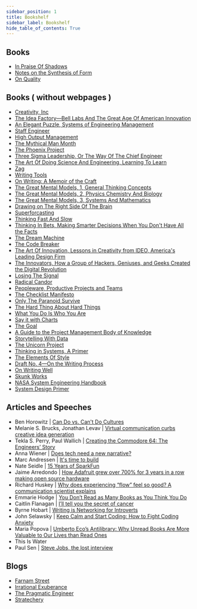 ```yaml
---
sidebar_position: 1
title: Bookshelf
sidebar_label: Bookshelf
hide_table_of_contents: True
---
```


## Books

- [In Praise Of Shadows](./book_in_praise_of_shadows)
- [Notes on the Synthesis of Form](./book_notes_on_the_synthesis_of_form)
- [On Quality](./book_on_quality)

## Books ( without webpages )

- [Creativity, Inc](https://www.amazon.ca/Creativity-Inc-Overcoming-Unseen-Inspiration/dp/0307361179/ref=sr_1_1?crid=3V1IRE4NVW88E&keywords=Creativity%2C+Inc&qid=1661032851&sprefix=creativity%2C+inc%2Caps%2C108&sr=8-1)
- [The Idea Factory—Bell Labs And The Great Age Of American Innovation](https://www.amazon.ca/Idea-Factory-Great-American-Innovation/dp/0143122797/ref=sr_1_1?crid=3OOQ8ACDIMNNT&keywords=The+Idea+Factory&qid=1661032870&sprefix=the+idea+factory%2Caps%2C86&sr=8-1)
- [An Elegant Puzzle, Systems of Engineering Management](https://www.amazon.ca/Elegant-Puzzle-Systems-Engineering-Management/dp/B07SH17YV4/ref=sr_1_1?crid=23PCE7GD717OK&keywords=an+elegant+puzzle&qid=1661032888&sprefix=an+elegant+puzzle%2Caps%2C102&sr=8-1)
- [Staff Engineer](https://www.amazon.ca/Staff-Engineer-Leadership-beyond-management/dp/1736417916/ref=tmm_pap_swatch_0?_encoding=UTF8&qid=1661032904&sr=1-1)
- [High Output Management](https://www.amazon.ca/High-Output-Management-Andrew-Grove/dp/0679762884/ref=sr_1_1?crid=24KC4Z2AV1DLA&keywords=High+Output+Management&qid=1661032920&s=books&sprefix=high+output+management%2Cstripbooks%2C76&sr=1-1)
- [The Mythical Man Month](https://www.amazon.ca/Mythical-Man-Month-Software-Engineering-Anniversary/dp/0201835959/ref=sr_1_1?keywords=the+mythical+man+month&qid=1661032935&s=books&sprefix=the+mythica%2Cstripbooks%2C103&sr=1-1)
- [The Phoenix Project](https://www.amazon.ca/Phoenix-Project-DevOps-Helping-Business/dp/1942788290/ref=sr_1_1?keywords=the+phoenix+project&qid=1661032948&s=books&sprefix=the+phoen%2Cstripbooks%2C107&sr=1-1)
- [Three Sigma Leadership, Or The Way Of The Chief Engineer](https://www.amazon.ca/Three-Sigma-Leadership-Engineer-Engineers/dp/B08CM6663R/ref=sr_1_1?crid=NT9UA8IKPPC6&keywords=Three+Sigma+Leadership&qid=1661032960&s=books&sprefix=three+sigma+leadership%2Cstripbooks%2C123&sr=1-1)
- [The Art Of Doing Science And Engineering, Learning To Learn](https://www.amazon.ca/Art-Doing-Science-Engineering-Learning-ebook/dp/B088TMLQDC/ref=sr_1_1?crid=1DV5D8A2LER42&keywords=The+Art+Of+Doing+Science+And+Engineering&qid=1661032977&s=books&sprefix=the+art+of+doing+science+and+engineering%2Cstripbooks%2C76&sr=1-1)
- [Zag](https://www.amazon.ca/ZAG-Strategy-High-Performance-Brands-One-Off-ebook/dp/B0058NXWMM/ref=sr_1_1?crid=MUBM3QTS61K2&keywords=zag&qid=1661033005&s=books&sprefix=zag%2Cstripbooks%2C98&sr=1-1)
- [Writing Tools](https://www.amazon.ca/Writing-Tools-Essential-Strategies-Writer/dp/0316014990/ref=sr_1_1?crid=1CXLR7XMGAJJO&keywords=Writing+Tools&qid=1661033021&s=books&sprefix=writing+tools%2Cstripbooks%2C73&sr=1-1)
- [On Writing: A Memoir of the Craft](https://www.amazon.ca/Writing-Memoir-Craft-Stephen-King/dp/1982159375/ref=sr_1_1?crid=1SUE1SMYK3PMU&keywords=On+Writing%3A+A+Memoir+of+the+Craft&qid=1661033039&s=books&sprefix=on+writing+a+memoir+of+the+craft%2Cstripbooks%2C87&sr=1-1)
- [The Great Mental Models, 1, General Thinking Concepts](https://www.amazon.ca/Great-Mental-Models-Thinking-Concepts/dp/1999449002/ref=sr_1_1?crid=3CL332SSHYJG0&keywords=The+Great+Mental+Models%2C+1%2C+General+Thinking+Concepts&qid=1661033056&s=books&sprefix=the+great+mental+models%2C+1%2C+general+thinking+concepts%2Cstripbooks%2C84&sr=1-1)
- [The Great Mental Models, 2, Physics Chemistry And Biology](https://www.amazon.ca/Great-Mental-Models-Physics-Chemistry/dp/1999449037/ref=sr_1_3?crid=3CL332SSHYJG0&keywords=The+Great+Mental+Models%2C+1%2C+General+Thinking+Concepts&qid=1661033066&s=books&sprefix=the+great+mental+models%2C+1%2C+general+thinking+concepts%2Cstripbooks%2C84&sr=1-3)
- [The Great Mental Models, 3, Systems And Mathematics](https://www.amazon.ca/Great-Mental-Models-Systems-Mathematics/dp/1999449061/ref=sr_1_3?crid=1Y1YS826STNOC&keywords=the+great+mental+models&qid=1661032598&sprefix=the+great+mental+models%2Caps%2C89&sr=8-3)
- [Drawing on The Right Side Of The Brain](https://www.amazon.ca/Drawing-Right-Side-Brain-Definitive/dp/1585429201/ref=sr_1_1?crid=2F2BBRXEX1D0&keywords=Drawing+on+The+Right+Side+Of+The+Brain&qid=1661033083&s=books&sprefix=drawing+on+the+right+side+of+the+brain%2Cstripbooks%2C92&sr=1-1)
- [Superforcasting](https://www.amazon.ca/Superforecasting-Science-Prediction-Philip-Tetlock/dp/0771070543/ref=sr_1_1?crid=EW0ZWTBMFROO&keywords=superforecasting&qid=1661033096&s=books&sprefix=superforecasting%2Cstripbooks%2C80&sr=1-1)
- [Thinking Fast And Slow](https://www.amazon.ca/Thinking-Fast-Slow-Daniel-Kahneman/dp/0385676530/ref=sr_1_1?crid=1JU17L4827P27&keywords=Thinking+Fast+And+Slow&qid=1661033109&s=books&sprefix=thinking+fast+and+slow%2Cstripbooks%2C132&sr=1-1)
- [Thinking In Bets, Making Smarter Decisions When You Don't Have All the Facts](https://www.amazon.ca/Thinking-Bets-Making-Smarter-Decisions/dp/0735216371/ref=sr_1_1?crid=3A8WB2ZW52TBN&keywords=Thinking+In+Bets%2C+Making+Smarter+Decisions+When+You+Don%27t+Have+All+the+Facts&qid=1661033131&s=books&sprefix=thinking+in+bets%2C+making+smarter+decisions+when+you+don%27t+have+all+the+facts%2Cstripbooks%2C87&sr=1-1)
- [The Dream Machine](https://www.amazon.com/Dream-Machine-M-Mitchell-Waldrop/dp/1732265119/ref=sr_1_1?crid=CK2F3E88QN0J&keywords=The+Dream+Machine&qid=1661033160&sprefix=the+dream+machine%2Caps%2C92&sr=8-1)
- [The Code Breaker](https://www.amazon.ca/Code-Breaker-Jennifer-Doudna-Editing/dp/1982115866/ref=sr_1_4?crid=14GORSHFE4B79&keywords=The+Code+Breaker&qid=1661033174&s=books&sprefix=the+code+breaker%2Cstripbooks%2C92&sr=1-4)
- [The Art Of Innovation, Lessons in Creativity from IDEO, America's Leading Design Firm](https://www.amazon.ca/Art-Innovation-Lessons-Creativity-Americas/dp/0385499841/ref=sr_1_1?crid=3TCA47YWFY4GG&keywords=The+Art+Of+Innovation%2C+Lessons+in+Creativity+from+IDEO%2C+America%27s+Leading+Design+Firm&qid=1661033195&s=books&sprefix=the+art+of+innovation%2C+lessons+in+creativity+from+ideo%2C+america%27s+leading+design+firm%2Cstripbooks%2C85&sr=1-1)
- [The Innovators, How a Group of Hackers, Geniuses, and Geeks Created the Digital Revolution](https://www.amazon.ca/Innovators-Hackers-Geniuses-Created-Revolution-ebook/dp/B00JGAS65Q/ref=sr_1_1?crid=1TASXTXHQU7PX&keywords=The+Innovators%2C+How+a+Group+of+Hackers%2C+Geniuses%2C+and+Geeks+Created+the+Digital+Revolution&qid=1661033210&s=books&sprefix=the+innovators%2C+how+a+group+of+hackers%2C+geniuses%2C+and+geeks+created+the+digital+revolution%2Cstripbooks%2C89&sr=1-1)
- [Losing The Signal](https://www.amazon.ca/Losing-Signal-Spectacular-Rise-Blackberry/dp/1443436186/ref=sr_1_1?crid=SWMV1GF25PLN&keywords=Losing+The+Signal&qid=1661033228&s=books&sprefix=losing+the+signal%2Cstripbooks%2C78&sr=1-1)
- [Radical Candor](https://www.amazon.ca/Radical-Candor-Revised-Kick-Ass-Humanity/dp/1250235375/ref=sr_1_1?crid=3VUQ6YG7DC5TK&keywords=Radical+Candor&qid=1661033240&s=books&sprefix=radical+candor%2Cstripbooks%2C88&sr=1-1)
- [Peopleware, Productive Projects and Teams](https://www.amazon.ca/Peopleware-Productive-Projects-Teams-3rd/dp/0321934113/ref=sr_1_1?crid=3IMBLA65D1G0V&keywords=Peopleware%2C+Productive+Projects+and+Teams&qid=1661033270&s=books&sprefix=peopleware%2C+productive+projects+and+teams%2Cstripbooks%2C79&sr=1-1)
- [The Checklist Manifesto](https://www.amazon.ca/Checklist-Manifesto-How-Things-Right/dp/0312430000/ref=sr_1_1?crid=GRBRV8GU3IVZ&keywords=The+Checklist+Manifesto&qid=1661033282&s=books&sprefix=the+checklist+manifesto%2Cstripbooks%2C94&sr=1-1)
- [Only The Paranoid Survive](https://www.amazon.ca/Only-Paranoid-Survive-Exploit-Challenge/dp/0385483821/ref=sr_1_1?crid=1HR95VLY23ZX&keywords=Only+The+Paranoid+Survive&qid=1661033293&s=books&sprefix=only+the+paranoid+survive%2Cstripbooks%2C77&sr=1-1)
- [The Hard Thing About Hard Things](https://www.amazon.ca/Hard-Thing-About-Things-Building/dp/0062273205/ref=sr_1_1?crid=3KF0RE78OLA99&keywords=The+Hard+Thing+About+Hard+Things&qid=1661033307&s=books&sprefix=the+hard+thing+about+hard+things%2Cstripbooks%2C86&sr=1-1)
- [What You Do Is Who You Are](https://www.amazon.ca/What-You-Do-Who-Are/dp/0062871331/ref=sr_1_1?crid=GL7WHGXZF3SY&keywords=What+You+Do+Is+Who+You+Are&qid=1661033320&s=books&sprefix=what+you+do+is+who+you+are%2Cstripbooks%2C86&sr=1-1)
- [Say it with Charts](https://www.amazon.ca/Say-Charts-Executives-Visual-Communication/dp/007136997X/ref=sr_1_1?crid=LAMHB18ODO5X&keywords=Say+it+with+Charts&qid=1661033339&s=books&sprefix=say+it+with+charts%2Cstripbooks%2C77&sr=1-1)
- [The Goal](https://www.amazon.ca/Goal-Process-Ongoing-Improvement/dp/0884271951/ref=sr_1_1?crid=ZKWDI2CYI7P5&keywords=the+goal&qid=1661033370&s=books&sprefix=the+goal%2Cstripbooks%2C97&sr=1-1)
- [A Guide to the Project Management Body of Knowledge](https://www.amazon.ca/Guide-Project-Management-Knowledge-Pmbok/dp/1628256648/ref=sr_1_1?crid=2Z4JY2A0DYUKV&keywords=A+Guide+to+the+Project+Management+Body+of+Knowledge&qid=1661033381&s=books&sprefix=a+guide+to+the+project+management+body+of+knowledge%2Cstripbooks%2C83&sr=1-1)
- [Storytelling With Data](https://www.amazon.ca/Storytelling-Data-Visualization-Business-Professionals/dp/1119002257/ref=sr_1_1?crid=3HNRVWFY0V29V&keywords=Storytelling+With+Data&qid=1661033396&s=books&sprefix=storytelling+with+data%2Cstripbooks%2C85&sr=1-1)
- [The Unicorn Project](https://www.amazon.ca/Unicorn-Project-Developers-Disruption-Thriving/dp/1942788762/ref=sr_1_1?crid=1HJUNZAY01QO9&keywords=The+Unicorn+Project&qid=1661033419&s=books&sprefix=the+unicorn+project%2Cstripbooks%2C83&sr=1-1)
- [Thinking in Systems, A Primer](https://www.amazon.ca/Thinking-Systems-Primer-Donella-Meadows/dp/1603580557/ref=sr_1_1?crid=3CLE2F0WPF4GT&keywords=Thinking+in+Systems%2C+A+Primer&qid=1661033437&s=books&sprefix=the+unicorn+project%2Cstripbooks%2C221&sr=1-1)
- [The Elements Of Style](https://www.amazon.ca/Elements-Style-William-Strunk-Jr/dp/020530902X/ref=sr_1_1?crid=2U19EOQ02RIFW&keywords=The+Elements+Of+Style&qid=1661033449&s=books&sprefix=the+elements+of+style%2Cstripbooks%2C103&sr=1-1)
- [Draft No. 4—On the Writing Process](https://www.amazon.ca/Draft-No-4-Writing-Process/dp/0374537976/ref=sr_1_1?crid=10NZ5RTK461UZ&keywords=Draft+No.+4%E2%80%94On+the+Writing+Process&qid=1661033462&s=books&sprefix=draft+no+4+on+the+writing+process%2Cstripbooks%2C88&sr=1-1)
- [On Writing Well](https://www.amazon.ca/Writing-Well-Classic-Guide-Nonfiction/dp/0060891548/ref=sr_1_1?crid=39S2DW7F1GQRG&keywords=On+Writing+Well&qid=1661033474&s=books&sprefix=on+writing+well%2Cstripbooks%2C93&sr=1-1)
- [Skunk Works](https://www.amazon.ca/Skunk-Works-Personal-Memoir-Lockheed/dp/0316743003/ref=sr_1_1?crid=2XBWZU5HO6EKG&keywords=Skunk+Works&qid=1661033514&s=books&sprefix=skunk+works%2Cstripbooks%2C115&sr=1-1)
- [NASA System Engineering Handbook](https://www.amazon.ca/NASA-Systems-Engineering-Handbook-Sp-2016-6105/dp/1680920901/ref=sr_1_1?crid=5J12ZAAOH6WG&keywords=NASA+System+Engineering+Handbook&qid=1661033554&s=books&sprefix=nasa+system+engineering+handbook%2Cstripbooks%2C77&sr=1-1)
- [System Design Primer](https://github.com/donnemartin/system-design-primer)

## Articles and Speeches

- Ben Horowitz | [Can Do vs. Can't Do Cultures](https://a16z.com/2014/02/06/6147/)
- Melanie S. Brucks, Jonathan Levav | [Virtual communication curbs creative idea generation](https://www.nature.com/articles/s41586-022-04643-y)
- Tekla S. Perry, Paul Wallich | [Creating the Commodore 64: The Engineers’ Story](https://spectrum.ieee.org/amp/commodore-64-2656808350)
- Anna Wiener | [Does tech need a new narrative?](https://www.newyorker.com/news/letter-from-silicon-valley/does-tech-need-a-new-narrative#intcid=_the-new-yorker-amp-bottom-recirc_68941b0d-2a97-4759-b37a-d2e20a1016ca_text2vec1)
- Marc Andressen | [It's time to build](https://future.a16z.com/its-time-to-build/)
- Nate Seidle | [15 Years of SparkFun](https://www.sparkfun.com/news/2571)
- Jaime Arredondo | [How Adafruit grew over 700% for 3 years in a row making open source hardware](https://boldandopen.com/adafruit-case-study/)
- Richard Huskey | [Why does experiencing “flow” feel so good? A communication scientist explains](https://bigthink.com/neuropsych/creative-flow/)
- Emmarie Hodge | [You Don’t Read as Many Books as You Think You Do](https://medium.com/no-echo/you-dont-read-as-many-books-as-you-think-you-do-199440d2cb32#:~:text=According%20to%20the%20Pew%20Research,Americans%20reading%204%20or%20less.)
- Caitlin Flanagan | [I’ll tell you the secret of cancer](https://www.theatlantic.com/health/archive/2021/08/caitlin-flanagan-secret-of-surviving-cancer/619844/)
- Byrne Hobart | [Writing is Networking for Introverts](https://byrnehobart.medium.com/writing-is-networking-for-introverts-5cac14ad4c77)
- John Selawsky | [Keep Calm and Start Coding: How to Fight Coding Anxiety](https://levelup.gitconnected.com/keep-calm-and-start-coding-how-to-fight-coding-anxiety-dee06efd8b9c)
- Maria Popova | [Umberto Eco’s Antilibrary: Why Unread Books Are More Valuable to Our Lives than Read Ones](https://www.themarginalian.org/2015/03/24/umberto-eco-antilibrary/)
- This Is Water
- Paul Sen | [Steve Jobs, the lost interview](https://en.wikipedia.org/wiki/Steve_Jobs:_The_Lost_Interview)

## Blogs

- [Farnam Street](https://fs.blog/)
- [Irrational Exuberance](https://lethain.com/)
- [The Pragmatic Engineer](https://www.pragmaticengineer.com/)
- [Stratechery](https://stratechery.com/)
